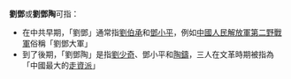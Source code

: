 '''劉鄧'''或'''劉鄧陶'''可指：

*在中共早期，「劉鄧」通常指[[劉伯承|劉伯承]]和[[鄧小平|鄧小平]]，例如[[中國人民解放軍第二野戰軍|中國人民解放軍第二野戰軍]]俗稱「劉鄧大軍」
*到了後期，「劉鄧陶」是指[[劉少奇|劉少奇]]、鄧小平和[[陶鑄|陶鑄]]，三人在文革時期被指為「中國最大的[[走資派|走資派]]」

{{消歧義}}